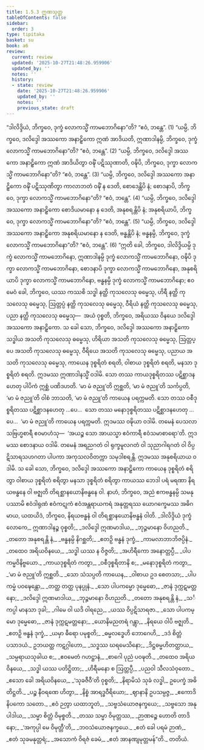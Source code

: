 ```yaml
---
title: 1.5.3 ဣဏသုတ္တ
tableOfContents: false
sidebar:
  order: 3
type: tipitaka
basket: su
book: a6
review:
  current: review
  updated: '2025-10-27T21:48:26.959906'
  updated_by: ''
  notes: ''
  history:
  - state: review
    date: '2025-10-27T21:48:26.959906'
    updated_by: ''
    notes: ''
    previous_state: draft
---
```



<ReviewStatus review={frontmatter.review} showDetails={true} />

<HypothesisAnnotation frontmatter={frontmatter} />

<DynamicBreadcrumb />

<Division number="45" book="a6" e="ch" v="16" p="309">

<Paragraph number="322" book="a6">
“ဒါလိဒ္ဒိယံ, ဘိက္ခဝေ, ဒုက္ခံ လောကသ္မိံ ကာမဘောဂိနော”တိ? “ဧဝံ, ဘန္တေ”. (1)
</Paragraph>

<Paragraph number="323" book="a6">
“ယမ္ပိ, ဘိက္ခဝေ, ဒလိဒ္ဒေါ အဿကော အနာဠှိကော ဣဏံ အာဒိယတိ, ဣဏာဒါနမ္ပိ, ဘိက္ခဝေ, ဒုက္ခံ လောကသ္မိံ ကာမဘောဂိနော”တိ? “ဧဝံ, ဘန္တေ”. (2)
</Paragraph>

<Paragraph number="324" book="a6">
“ယမ္ပိ, ဘိက္ခဝေ, ဒလိဒ္ဒေါ အဿကော အနာဠှိကော ဣဏံ အာဒိယိတွာ ဝဍ္ဎိံ ပဋိဿုဏာတိ, ဝဍ္ဎိပိ, ဘိက္ခဝေ, ဒုက္ခာ လောကသ္မိံ ကာမဘောဂိနော”တိ? “ဧဝံ, ဘန္တေ”. (3)
</Paragraph>

<Paragraph number="325" book="a6">
“ယမ္ပိ, ဘိက္ခဝေ, ဒလိဒ္ဒေါ အဿကော အနာဠှိကော ဝဍ္ဎိံ ပဋိဿုဏိတွာ ကာလာဘတံ ဝဍ္ဎိံ န ဒေတိ, စောဒေန္တိပိ နံ; စောဒနာပိ, ဘိက္ခဝေ, ဒုက္ခာ လောကသ္မိံ ကာမဘောဂိနော”တိ? “ဧဝံ, ဘန္တေ”. (4)
</Paragraph>

<Paragraph number="326" book="a6">
“ယမ္ပိ, ဘိက္ခဝေ, ဒလိဒ္ဒေါ အဿကော အနာဠှိကော စောဒိယမာနော န ဒေတိ, အနုစရန္တိပိ နံ; အနုစရိယာပိ, ဘိက္ခဝေ, ဒုက္ခာ လောကသ္မိံ ကာမဘောဂိနော”တိ? “ဧဝံ, ဘန္တေ”. (5)
</Paragraph>

<Paragraph number="327" book="a6">
“ယမ္ပိ, ဘိက္ခဝေ, ဒလိဒ္ဒေါ အဿကော အနာဠှိကော အနုစရိယမာနော န ဒေတိ, ဗန္ဓန္တိပိ နံ; ဗန္ဓနမ္ပိ, ဘိက္ခဝေ, ဒုက္ခံ လောကသ္မိံ ကာမဘောဂိနော”တိ? “ဧဝံ, ဘန္တေ”. (6)
</Paragraph>

<Paragraph number="328" book="a6">
“ဣတိ ခေါ, ဘိက္ခဝေ, ဒါလိဒ္ဒိယမ္ပိ ဒုက္ခံ လောကသ္မိံ ကာမဘောဂိနော, ဣဏာဒါနမ္ပိ ဒုက္ခံ လောကသ္မိံ ကာမဘောဂိနော, ဝဍ္ဎိပိ ဒုက္ခာ လောကသ္မိံ ကာမဘောဂိနော, စောဒနာပိ ဒုက္ခာ လောကသ္မိံ ကာမဘောဂိနော, အနုစရိယာပိ ဒုက္ခာ လောကသ္မိံ ကာမဘောဂိနော, ဗန္ဓနမ္ပိ ဒုက္ခံ လောကသ္မိံ ကာမဘောဂိနော; ဧဝမေဝံ ခေါ, ဘိက္ခဝေ, ယဿ ကဿစိ သဒ္ဓါ နတ္ထိ ကုသလေသု ဓမ္မေသု, ဟိရီ နတ္ထိ ကုသလေသု ဓမ္မေသု, ဩတ္တပ္ပံ နတ္ထိ ကုသလေသု ဓမ္မေသု, ဝီရိယံ နတ္ထိ ကုသလေသု ဓမ္မေသု, ပညာ နတ္ထိ ကုသလေသု ဓမ္မေသု—  အယံ ဝုစ္စတိ, ဘိက္ခဝေ, အရိယဿ ဝိနယေ ဒလိဒ္ဒေါ အဿကော အနာဠှိကော.
</Paragraph>

<Paragraph number="329" book="a6">
သ ခေါ သော, ဘိက္ခဝေ, ဒလိဒ္ဒေါ အဿကော အနာဠှိကော သဒ္ဓါယ အသတိ ကုသလေသု ဓမ္မေသု, ဟိရိယာ အသတိ ကုသလေသု ဓမ္မေသု, ဩတ္တပ္ပေ အသတိ ကုသလေသု ဓမ္မေသု, ဝီရိယေ အသတိ ကုသလေသု ဓမ္မေသု, ပညာယ အသတိ ကုသလေသု ဓမ္မေသု, ကာယေန ဒုစ္စရိတံ စရတိ, ဝါစာယ ဒုစ္စရိတံ စရတိ, မနသာ ဒုစ္စရိတံ စရတိ. ဣဒမဿ ဣဏာဒါနသ္မိံ ဝဒါမိ.
</Paragraph>

<Paragraph number="330" book="a6">
သော တဿ ကာယဒုစ္စရိတဿ ပဋိစ္ဆာဒနဟေတု ပါပိကံ ဣစ္ဆံ ပဏိဒဟတိ. ‘မာ မံ ဇညူ’တိ ဣစ္ဆတိ, ‘မာ မံ ဇညူ’တိ သင်္ကပ္ပတိ, ‘မာ မံ ဇညူ’တိ ဝါစံ ဘာသတိ, ‘မာ မံ ဇညူ’တိ ကာယေန ပရက္ကမတိ. သော တဿ ဝစီဒုစ္စရိတဿ ပဋိစ္ဆာဒနဟေတု …ပေ…  သော တဿ မနောဒုစ္စရိတဿ ပဋိစ္ဆာဒနဟေတု …ပေ…  ‘မာ မံ ဇညူ’တိ ကာယေန ပရက္ကမတိ. ဣဒမဿ ဝဍ္ဎိယာ ဝဒါမိ.
</Paragraph>

<Paragraph number="331" book="a6">
တမေနံ ပေသလာ သဗြဟ္မစာရီ ဧဝမာဟံသု—  ‘အယဉ္စ သော အာယသ္မာ ဧဝံကာရီ ဧဝံသမာစာရော’တိ. ဣဒမဿ စောဒနာယ ဝဒါမိ.
</Paragraph>

<Paragraph number="332" book="a6">
တမေနံ အရညဂတံ ဝါ ရုက္ခမူလဂတံ ဝါ သုညာဂါရဂတံ ဝါ ဝိပ္ပဋိသာရသဟဂတာ ပါပကာ အကုသလဝိတက္ကာ သမုဒါစရန္တိ. ဣဒမဿ အနုစရိယာယ ဝဒါမိ.
</Paragraph>

<Paragraph number="333" book="a6">
သ ခေါ သော, ဘိက္ခဝေ, ဒလိဒ္ဒေါ အဿကော အနာဠှိကော ကာယေန ဒုစ္စရိတံ စရိတွာ ဝါစာယ ဒုစ္စရိတံ စရိတွာ မနသာ ဒုစ္စရိတံ စရိတွာ ကာယဿ ဘေဒါ ပရံ မရဏာ နိရယဗန္ဓနေ ဝါ ဗဇ္ဈတိ တိရစ္ဆာနယောနိဗန္ဓနေ ဝါ. နာဟံ, ဘိက္ခဝေ, အညံ ဧကဗန္ဓနမ္ပိ သမနုပဿာမိ ဧဝံဒါရုဏံ ဧဝံကဋုကံ ဧဝံအန္တရာယကရံ အနုတ္တရဿ ယောဂက္ခေမဿ အဓိဂမာယ, ယထယိဒံ, ဘိက္ခဝေ, နိရယဗန္ဓနံ ဝါ တိရစ္ဆာနယောနိဗန္ဓနံ ဝါတိ.
</Paragraph>

<Paragraph number="334" type="verses" book="a6">
_ဒါလိဒ္ဒိယံ ဒုက္ခံ လောကေ,_  
ဣဏာဒါနဉ္စ ဝုစ္စတိ;_  
_ဒလိဒ္ဒေါ ဣဏမာဒါယ,_  
_ဘုဉ္ဇမာနော ဝိဟညတိ._  

</Paragraph>

<Paragraph number="335" type="verses" book="a6">
_တတော အနုစရန္တိ နံ,_  
_ဗန္ဓနမ္ပိ နိဂစ္ဆတိ;_  
_ဧတဉှိ ဗန္ဓနံ ဒုက္ခံ,_  
_ကာမလာဘာဘိဇပ္ပိနံ._  

</Paragraph>

<Paragraph number="336" type="verses" book="a6">
_တထေဝ အရိယဝိနယေ,_  
_သဒ္ဓါ ယဿ န ဝိဇ္ဇတိ;_  
_အဟိရီကော အနောတ္တပ္ပီ,_  
_ပါပကမ္မဝိနိဗ္ဗယော._  

</Paragraph>

<Paragraph number="337" type="verses" book="a6">
_ကာယဒုစ္စရိတံ ကတွာ,_  
_ဝစီဒုစ္စရိတာနိ စ;_  
_မနောဒုစ္စရိတံ ကတွာ,_  
_‘မာ မံ ဇညူ’တိ ဣစ္ဆတိ._  

</Paragraph>

<Paragraph number="338" type="verses" book="a6">
_သော သံသပ္ပတိ ကာယေန,_  
_ဝါစာယ ဥဒ စေတသာ;_  
_ပါပကမ္မံ ပဝဍ္ဎေန္တော,_  
_တတ္ထ တတ္ထ ပုနပ္ပုနံ._  

</Paragraph>

<Paragraph number="339" type="verses" book="a6">
_သော ပါပကမ္မော ဒုမ္မေဓော,_  
_ဇာနံ ဒုက္ကဋမတ္တနော;_  
_ဒလိဒ္ဒေါ ဣဏမာဒါယ,_  
_ဘုဉ္ဇမာနော ဝိဟညတိ._  

</Paragraph>

<Paragraph number="340" type="verses" book="a6">
_တတော အနုစရန္တိ နံ,_  
_သင်္ကပ္ပါ မာနသာ ဒုခါ;_  
_ဂါမေ ဝါ ယဒိ ဝါရညေ,_  
_ယဿ ဝိပ္ပဋိသာရဇာ._  

</Paragraph>

<Paragraph number="341" type="verses" book="a6">
_သော ပါပကမ္မော ဒုမ္မေဓော,_  
_ဇာနံ ဒုက္ကဋမတ္တနော;_  
_ယောနိမညတရံ ဂန္တွာ,_  
_နိရယေ ဝါပိ ဗဇ္ဈတိ._  

</Paragraph>

<Paragraph number="342" type="verses" book="a6">
_ဧတဉှိ ဗန္ဓနံ ဒုက္ခံ,_  
_ယမှာ ဓီရော ပမုစ္စတိ;_  
_ဓမ္မလဒ္ဓေဟိ ဘောဂေဟိ,_  
_ဒဒံ စိတ္တံ ပသာဒယံ._  

</Paragraph>

<Paragraph number="343" type="verses" book="a6">
ဥဘယတ္ထ ကဋဂ္ဂါဟော,_  
_သဒ္ဓဿ ဃရမေသိနော;_  
_ဒိဋ္ဌဓမ္မဟိတတ္ထာယ,_  
_သမ္ပရာယသုခါယ စ;_  
_ဧဝမေတံ ဂဟဋ္ဌာနံ,_  
_စာဂေါ ပုညံ ပဝဍ္ဎတိ._  

</Paragraph>

<Paragraph number="344" type="verses" book="a6">
_တထေဝ အရိယဝိနယေ,_  
_သဒ္ဓါ ယဿ ပတိဋ္ဌိတာ;_  
_ဟိရီမနော စ ဩတ္တပ္ပီ,_  
_ပညဝါ သီလသံဝုတော._  

</Paragraph>

<Paragraph number="345" type="verses" book="a6">
_ဧသော ခေါ အရိယဝိနယေ,_  
_‘သုခဇီဝီ’တိ ဝုစ္စတိ;_  
_နိရာမိသံ သုခံ လဒ္ဓါ,_  
ဥပေက္ခံ အဓိတိဋ္ဌတိ._  

</Paragraph>

<Paragraph number="346" type="verses" book="a6">
_ပဉ္စ နီဝရဏေ ဟိတွာ,_  
_နိစ္စံ အာရဒ္ဓဝီရိယော;_  
_ဈာနာနိ ဥပသမ္ပဇ္ဇ,_  
_ဧကောဒိ နိပကော သတော._  

</Paragraph>

<Paragraph number="347" type="verses" book="a6">
_ဧဝံ ဉတွာ ယထာဘူတံ,_  
_သဗ္ဗသံယောဇနက္ခယေ;_  
_သဗ္ဗသော အနုပါဒါယ,_  
_သမ္မာ စိတ္တံ ဝိမုစ္စတိ._  

</Paragraph>

<Paragraph number="348" type="verses" book="a6">
_တဿ သမ္မာ ဝိမုတ္တဿ,_  
_ဉာဏဉ္စေ ဟောတိ တာဒိနော;_  
_‘အကုပ္ပါ မေ ဝိမုတ္တီ’တိ,_  
_ဘဝသံယောဇနက္ခယေ._  

</Paragraph>

<Paragraph number="349" type="verses" book="a6">
_ဧတံ ခေါ ပရမံ ဉာဏံ,_  
_ဧတံ သုခမနုတ္တရံ;_  
_အသောကံ ဝိရဇံ ခေမံ,_  
_ဧတံ အာနဏျမုတ္တမန်”တိ._  


</Paragraph>
</Division>

<Paragraph number="350" type="center" book="a6">
တတိယံ.
</Paragraph>